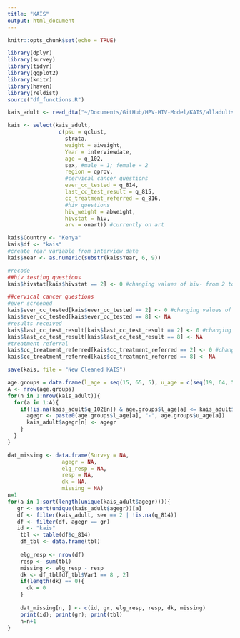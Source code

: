 ```yaml
---
title: "KAIS"
output: html_document
---
```


```r
knitr::opts_chunk$set(echo = TRUE)
```

```r
library(dplyr)
library(survey)
library(tidyr)
library(ggplot2)
library(knitr)
library(haven)
library(reldist)
source("df_functions.R")

kais_adult <- read_dta("~/Documents/GitHub/HPV-HIV-Model/KAIS/alladults.dta")
```

```r
kais <- select(kais_adult,
                c(psu = qclust,
                  strata,
                  weight = aiweight,
                  Year = interviewdate,
                  age = q_102,
                  sex, #male = 1; female = 2
                  region = qprov,
                  #cervical cancer questions
                  ever_cc_tested = q_814,
                  last_cc_test_result = q_815,
                  cc_treatment_referred = q_816,
                  #hiv questions
                  hiv_weight = abweight,
                  hivstat = hiv,
                  arv = onart)) #currently on art

kais$Country <- "Kenya"
kais$df <- "kais"
#create Year variable from interview date
kais$Year <- as.numeric(substr(kais$Year, 6, 9))

#recode
##hiv testing questions
kais$hivstat[kais$hivstat == 2] <- 0 #changing values of hiv- from 2 to 0

##cervical cancer questions
#ever screened
kais$ever_cc_tested[kais$ever_cc_tested == 2] <- 0 #changing values of no from 2 to 0
kais$ever_cc_tested[kais$ever_cc_tested == 8] <- NA
#results received
kais$last_cc_test_result[kais$last_cc_test_result == 2] <- 0 #changing values of no from 2 to 0
kais$last_cc_test_result[kais$last_cc_test_result == 8] <- NA
#treatment referral
kais$cc_treatment_referred[kais$cc_treatment_referred == 2] <- 0 #changing values of no from 2 to 0
kais$cc_treatment_referred[kais$cc_treatment_referred == 8] <- NA

save(kais, file = "New Cleaned KAIS")
```
```r
age.groups = data.frame(l_age = seq(15, 65, 5), u_age = c(seq(19, 64, 5), 1000))
A <- nrow(age.groups)
for(n in 1:nrow(kais_adult)){
  for(a in 1:A){
    if(!is.na(kais_adult$q_102[n]) & age.groups$l_age[a] <= kais_adult$q_102[n] & age.groups$u_age[a] >= kais_adult$q_102[n]){
      agegr <- paste0(age.groups$l_age[a], "-", age.groups$u_age[a])
      kais_adult$agegr[n] <- agegr
    }
  }
}

dat_missing <- data.frame(Survey = NA,
                 agegr = NA,
                 elg_resp = NA,
                 resp = NA,
                 dk = NA,
                 missing = NA)
n=1
for(a in 1:sort(length(unique(kais_adult$agegr)))){
   gr <- sort(unique(kais_adult$agegr))[a]
   df <- filter(kais_adult, sex == 2 | !is.na(q_814))
   df <- filter(df, agegr == gr)
   id <- "kais"
    tbl <- table(df$q_814)
    df_tbl <- data.frame(tbl)
    
    elg_resp <- nrow(df)
    resp <- sum(tbl)
    missing <- elg_resp - resp
    dk <- df_tbl[df_tbl$Var1 == 8 , 2]
    if(length(dk) == 0){
      dk = 0
    }
    
    dat_missing[n, ] <- c(id, gr, elg_resp, resp, dk, missing)
    print(id); print(gr); print(tbl)
    n=n+1
}
```